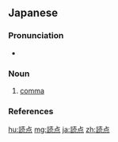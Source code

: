 ==Japanese==
{{ja-kanjitab|とう|てん|yomi=on}}

===Pronunciation===
* {{ja-pron|とうてん|y=o|acc=1|acc_ref=NHK}}

===Noun===
{{ja-noun|とうてん}}

# [[comma]]

===References===
<references/>

[[hu:読点]]
[[mg:読点]]
[[ja:読点]]
[[zh:読点]]